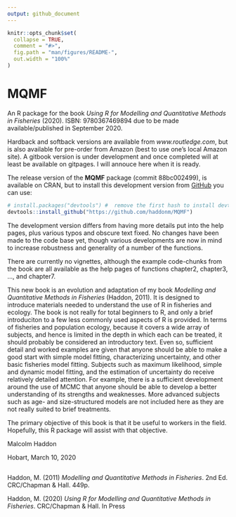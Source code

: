 ---
output: github_document
---

<!-- README.md is generated from this README.Rmd. Please do not edit that file -->

```{r, include = FALSE}
knitr::opts_chunk$set(
  collapse = TRUE,
  comment = "#>",
  fig.path = "man/figures/README-",
  out.width = "100%"
)
```

# MQMF

An R package for the book _Using R for Modelling and Quantitative Methods in Fisheries_ (2020).  ISBN: 9780367469894 due to be made available/published in September 2020.

Hardback and softback versions are available from _www.routledge.com_, but is also available for pre-order from Amazon (best to use one's local Amazon site). A gitbook version is under development and once completed will at least be available on gitpages. I will annouce here when it is ready.

The release version of the __MQMF__ package (commit 88bc002499), is available on CRAN, but to install this development version from [GitHub](https://github.com/) you can use:

```{r echo=TRUE, eval=FALSE}
# install.packages("devtools") #  remove the first hash to install devtools
devtools::install_github("https://github.com/haddonm/MQMF")
```

The development version differs from having more details put into the help pages, plus various typos and obscure text fixed. No changes have been made to the code base yet, though various developments are now in mind to increase robustness and generality of a number of the functions.

There are currently no vignettes, although the example code-chunks from the book are all available as the help pages of functions chapter2, chapter3, ..., and chapter7.

This new book is an evolution and adaptation of my book _Modelling and Quantitative Methods in Fisheries_ (Haddon, 2011). It is designed to introduce materials needed to understand the use of R in fisheries and ecology. The book is not really for total beginners to R, and only a brief introduciton to a few less commonly used aspects of R is provided. In terms of fisheries and population ecology, because it covers a wide array of subjects, and hence is limited in the depth in which each can be treated, it should probably be considered an introductory text. Even so, sufficient detail and worked examples are given that anyone should be able to make a good start with simple model fitting, characterizing uncertainty, and other basic fisheries model fitting. Subjects such as maximum likelihood, simple and dynamic model fitting, and the estimation of uncertainty do receive relatively detailed attention. For example, there is a sufficient development around the use of MCMC that anyone should be able to develop a better understanding of its strengths and weaknesses. More advanced subjects such as age- and size-structured models are not included here as they are not really suited to brief treatments.

The primary objective of this book is that it be useful to workers in the field. Hopefully, this R package will assist with that objective.


Malcolm Haddon

Hobart, March 10, 2020

##
Haddon, M. (2011) _Modelling and Quantitative Methods in Fisheries_. 2nd Ed. CRC/Chapman & Hall. 449p.

Haddon, M. (2020) _Using R for Modelling and Quantitative Methods in Fisheries_. CRC/Chapman & Hall. In Press


